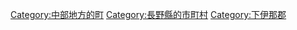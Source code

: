 {{Commonscat|Matsukawa, Nagano (town)}}
{{Catmore}}

{{DEFAULTSORT:Matsukawa-machi}}
[[Category:中部地方的町|Category:中部地方的町]]
[[Category:長野縣的市町村|Category:長野縣的市町村]]
[[Category:下伊那郡|Category:下伊那郡]]